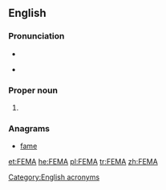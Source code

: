 {{also|fema}}
==English==

===Pronunciation===
* {{IPA|/ˈfimə/}}
* {{homophones|femur|lang=en}} {{qualifier|non-rhotic accents}}

===Proper noun===
{{en-proper noun}}

# {{w|Federal Emergency Management Agency}}

===Anagrams===
* [[fame#English|fame]]

[[Category:English acronyms]]

[[et:FEMA]]
[[he:FEMA]]
[[pl:FEMA]]
[[tr:FEMA]]
[[zh:FEMA]]